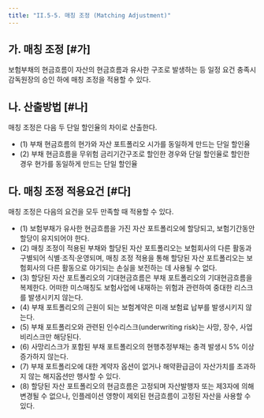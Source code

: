 ```yaml
---
title: "II.5-5. 매칭 조정 (Matching Adjustment)"
---
```



## 가. 매칭 조정 [#가]

보험부채의 현금흐름이 자산의 현금흐름과 유사한 구조로 발생하는 등 일정 요건 충족시 감독원장의 승인 하에 매칭 조정을 적용할 수 있다.


## 나. 산출방법 [#나]

매칭 조정은 다음 두 단일 할인율의 차이로 산출한다.
- (1) 부채 현금흐름의 현가와 자산 포트폴리오 시가를 동일하게 만드는 단일 할인율
- (2) 부채 현금흐름을 무위험 금리기간구조로 할인한 경우와 단일 할인율로 할인한 경우 현가를 동일하게 만드는 단일 할인율


## 다. 매칭 조정 적용요건 [#다]

매칭 조정은 다음의 요건을 모두 만족할 때 적용할 수 있다.
- (1) 보험부채가 유사한 현금흐름을 가진 자산 포트폴리오에 할당되고, 보험기간동안 할당이 유지되어야 한다.
- (2) 매칭 조정이 적용된 부채와 할당된 자산 포트폴리오는 보험회사의 다른 활동과 구별되어 식별·조직·운영되며, 매칭 조정 적용을 통해 할당된 자산 포트폴리오는 보험회사의 다른 활동으로 야기되는 손실을 보전하는 데 사용될 수 없다.
- (3) 할당된 자산 포트폴리오의 기대현금흐름은 부채 포트폴리오의 기대현금흐름을 복제한다. 어떠한 미스매칭도 보험사업에 내재하는 위험과 관련하여 중대한 리스크를 발생시키지 않는다.
- (4) 부채 포트폴리오의 근원이 되는 보험계약은 미래 보험료 납부를 발생시키지 않는다.
- (5) 부채 포트폴리오와 관련된 인수리스크(underwriting risk)는 사망, 장수, 사업비리스크만 해당된다.
- (6) 사망리스크가 포함된 부채 포트폴리오의 현행추정부채는 충격 발생시 5% 이상 증가하지 않는다.
- (7) 부채 포트폴리오에 대한 계약자 옵션이 없거나 해약환급금이 자산가치를 초과하지 않는 해지옵션만 행사할 수 있다.
- (8) 할당된 자산 포트폴리오의 현금흐름은 고정되며 자산발행자 또는 제3자에 의해 변경될 수 없으나, 인플레이션 영향이 제외된 현금흐름이 고정된 자산을 사용할 수 있다.
